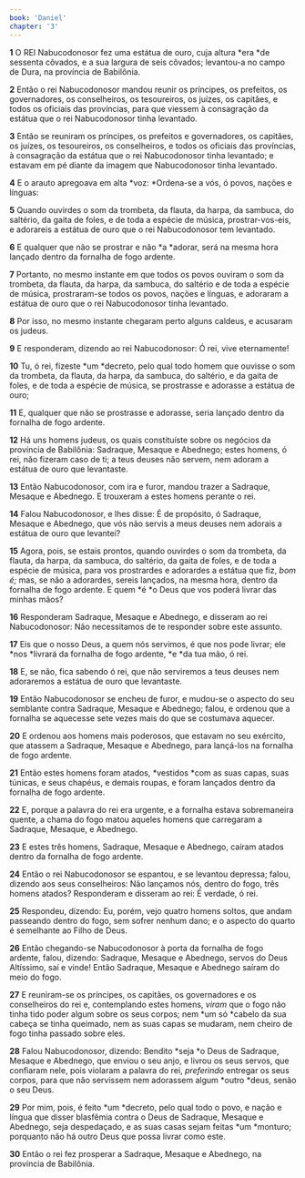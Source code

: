 ```yaml
---
book: 'Daniel'
chapter: '3'
---
```


**1** O REI Nabucodonosor fez uma estátua de ouro, cuja altura *era *de sessenta côvados, e a sua largura de seis côvados; levantou-a no campo de Dura, na província de Babilônia.

**2** Então o rei Nabucodonosor mandou reunir os príncipes, os prefeitos, os governadores, os conselheiros, os tesoureiros, os juízes, os capitães, e todos os oficiais das províncias, para que viessem à consagração da estátua que o rei Nabucodonosor tinha levantado.

**3** Então se reuniram os príncipes, os prefeitos e governadores, os capitães, os juízes, os tesoureiros, os conselheiros, e todos os oficiais das províncias, à consagração da estátua que o rei Nabucodonosor tinha levantado; e estavam em pé diante da imagem que Nabucodonosor tinha levantado.

**4** E o arauto apregoava em alta *voz: *Ordena-se a vós, ó povos, nações e línguas:

**5** Quando ouvirdes o som da trombeta, da flauta, da harpa, da sambuca, do saltério, da gaita de foles, e de toda a espécie de música, prostrar-vos-eis, e adorareis a estátua de ouro que o rei Nabucodonosor tem levantado.

**6** E qualquer que não se prostrar e não *a *adorar, será na mesma hora lançado dentro da fornalha de fogo ardente.

**7** Portanto, no mesmo instante em que todos os povos ouviram o som da trombeta, da flauta, da harpa, da sambuca, do saltério e de toda a espécie de música, prostraram-se todos os povos, nações e línguas, e adoraram a estátua de ouro que o rei Nabucodonosor tinha levantado.

**8** Por isso, no mesmo instante chegaram perto alguns caldeus, e acusaram os judeus.

**9** E responderam, dizendo ao rei Nabucodonosor: Ó rei, vive eternamente!

**10** Tu, ó rei, fizeste *um *decreto, pelo qual todo homem que ouvisse o som da trombeta, da flauta, da harpa, da sambuca, do saltério, e da gaita de foles, e de toda a espécie de música, se prostrasse e adorasse a estátua de ouro;

**11** E, qualquer que não se prostrasse e adorasse, seria lançado dentro da fornalha de fogo ardente.

**12** Há uns homens judeus, os quais constituíste sobre os negócios da província de Babilônia: Sadraque, Mesaque e Abednego; estes homens, ó rei, não fizeram caso de ti; a teus deuses não servem, nem adoram a estátua de ouro que levantaste.

**13** Então Nabucodonosor, com ira e furor, mandou trazer a Sadraque, Mesaque e Abednego. E trouxeram a estes homens perante o rei.

**14** Falou Nabucodonosor, e lhes disse: É de propósito, ó Sadraque, Mesaque e Abednego, que vós não servis a meus deuses nem adorais a estátua de ouro que levantei?

**15** Agora, pois, se estais prontos, quando ouvirdes o som da trombeta, da flauta, da harpa, da sambuca, do saltério, da gaita de foles, e de toda a espécie de música, para vos prostrardes e adorardes a estátua que fiz, _bom é;_ mas, se não a adorardes, sereis lançados, na mesma hora, dentro da fornalha de fogo ardente. E quem *é *o Deus que vos poderá livrar das minhas mãos?

**16** Responderam Sadraque, Mesaque e Abednego, e disseram ao rei Nabucodonosor: Não necessitamos de te responder sobre este assunto.

**17** Eis que o nosso Deus, a quem nós servimos, é que nos pode livrar; ele *nos *livrará da fornalha de fogo ardente, *e *da tua mão, ó rei.

**18** E, se não, fica sabendo ó rei, que não serviremos a teus deuses nem adoraremos a estátua de ouro que levantaste.

**19** Então Nabucodonosor se encheu de furor, e mudou-se o aspecto do seu semblante contra Sadraque, Mesaque e Abednego; falou, e ordenou que a fornalha se aquecesse sete vezes mais do que se costumava aquecer.

**20** E ordenou aos homens mais poderosos, que estavam no seu exército, que atassem a Sadraque, Mesaque e Abednego, para lançá-los na fornalha de fogo ardente.

**21** Então estes homens foram atados, *vestidos *com as suas capas, suas túnicas, e seus chapéus, e demais roupas, e foram lançados dentro da fornalha de fogo ardente.

**22** E, porque a palavra do rei era urgente, e a fornalha estava sobremaneira quente, a chama do fogo matou aqueles homens que carregaram a Sadraque, Mesaque, e Abednego.

**23** E estes três homens, Sadraque, Mesaque e Abednego, caíram atados dentro da fornalha de fogo ardente.

**24** Então o rei Nabucodonosor se espantou, e se levantou depressa; falou, dizendo aos seus conselheiros: Não lançamos nós, dentro do fogo, três homens atados? Responderam e disseram ao rei: É verdade, ó rei.

**25** Respondeu, dizendo: Eu, porém, vejo quatro homens soltos, que andam passeando dentro do fogo, sem sofrer nenhum dano; e o aspecto do quarto é semelhante ao Filho de Deus.

**26** Então chegando-se Nabucodonosor à porta da fornalha de fogo ardente, falou, dizendo: Sadraque, Mesaque e Abednego, servos do Deus Altíssimo, saí e vinde! Então Sadraque, Mesaque e Abednego saíram do meio do fogo.

**27** E reuniram-se os príncipes, os capitães, os governadores e os conselheiros do rei e, contemplando estes homens, _viram_ que o fogo não tinha tido poder algum sobre os seus corpos; nem *um só *cabelo da sua cabeça se tinha queimado, nem as suas capas se mudaram, nem cheiro de fogo tinha passado sobre eles.

**28** Falou Nabucodonosor, dizendo: Bendito *seja *o Deus de Sadraque, Mesaque e Abednego, que enviou o seu anjo, e livrou os seus servos, que confiaram nele, pois violaram a palavra do rei, _preferindo_ entregar os seus corpos, para que não servissem nem adorassem algum *outro *deus, senão o seu Deus.

**29** Por mim, pois, é feito *um *decreto, pelo qual todo o povo, e nação e língua que disser blasfêmia contra o Deus de Sadraque, Mesaque e Abednego, seja despedaçado, e as suas casas sejam feitas *um *monturo; porquanto não há outro Deus que possa livrar como este.

**30** Então o rei fez prosperar a Sadraque, Mesaque e Abednego, na província de Babilônia.
